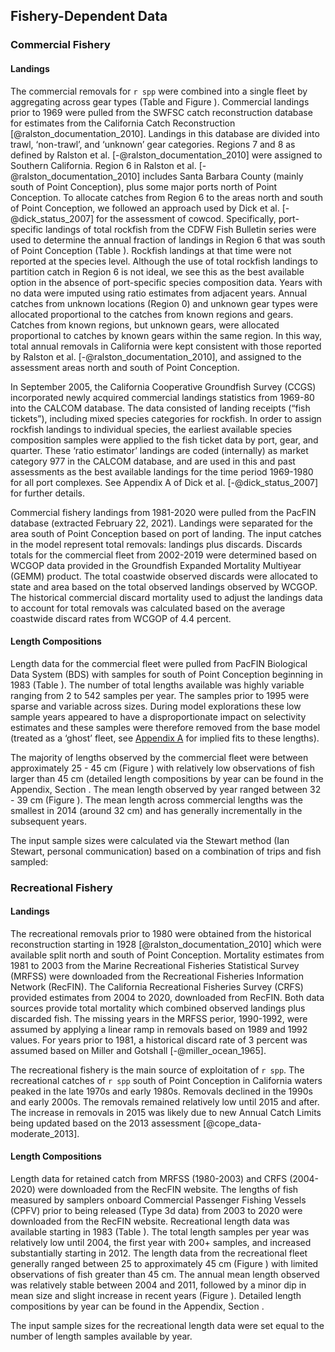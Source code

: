 ## Fishery-Dependent Data

### Commercial Fishery

#### Landings

The commercial removals for `r spp` were combined into a single fleet by aggregating across gear types (Table \ref{tab:allcatches} and Figure \ref{fig:catch}). Commercial landings prior to 1969 were pulled from the SWFSC catch reconstruction database for estimates from the California Catch Reconstruction [@ralston_documentation_2010]. Landings in this database are divided into trawl, 'non-trawl', and 'unknown' gear categories. Regions 7 and 8 as defined by Ralston et al. [-@ralston_documentation_2010] were assigned to Southern California. Region 6 in Ralston et al. [-@ralston_documentation_2010] includes Santa Barbara County (mainly south of Point Conception), plus some major ports north of Point Conception. To allocate catches from Region 6 to the areas north and south of Point Conception, we followed an approach used by Dick et al. [-@dick_status_2007] for the assessment of cowcod. Specifically, port-specific landings of total rockfish from the CDFW Fish Bulletin series were used to determine the annual fraction of landings in Region 6 that was south of Point Conception (Table \ref{tab:com-ratio}). Rockfish landings at that time were not reported at the species level. Although the use of total rockfish landings to partition catch in Region 6 is not ideal, we see this as the best available option in the absence of port-specific species composition data. Years with no data were imputed using ratio estimates from adjacent years. Annual catches from unknown locations (Region 0) and unknown gear types were allocated proportional to the catches from known regions and gears. Catches from known regions, but unknown gears, were allocated proportional to catches by known gears within the same region. In this way, total annual removals in California were kept consistent with those reported by Ralston et al. [-@ralston_documentation_2010], and assigned to the assessment areas north and south of Point Conception.

In September 2005, the California Cooperative Groundfish Survey (CCGS) incorporated newly acquired commercial landings statistics from 1969-80 into the CALCOM database. The data consisted of landing receipts ("fish tickets"), including mixed species categories for rockfish. In order to assign rockfish landings to individual species, the earliest available species composition samples were applied to the fish ticket data by port, gear, and quarter. These 'ratio estimator' landings are coded (internally) as market category 977 in the CALCOM database, and are used in this and past assessments as the best available landings for the time period 1969-1980 for all port complexes.  See Appendix A of Dick et al. [-@dick_status_2007] for further details.
 
Commercial fishery landings from 1981-2020 were pulled from the PacFIN database (extracted February 22, 2021). Landings were separated for the area south of Point Conception based on port of landing. The input catches in the model represent total removals: landings plus discards.  Discards totals for the commercial fleet from 2002-2019 were determined based on WCGOP data provided in the Groundfish Expanded Mortality Multiyear (GEMM) product. The total coastwide observed discards were allocated to state and area based on the total observed landings observed by WCGOP. The historical commercial discard mortality used to adjust the landings data to account for total removals was calculated based on the average coastwide discard rates from WCGOP of 4.4 percent. 

#### Length Compositions

Length data for the commercial fleet were pulled from PacFIN Biological Data System (BDS) with samples for south of Point Conception beginning in 1983 (Table \ref{tab:com-len-samps}). The number of total lengths available was highly variable ranging from 2 to 542 samples per year. The samples prior to 1995 were sparse and variable across sizes. During model explorations these low sample years appeared to have a disproportionate impact on selectivity estimates and these samples were therefore removed from the base model (treated as a 'ghost' fleet, see [Appendix A](#append_a) for implied fits to these lengths). 

The majority of lengths observed by the commercial fleet were between approximately 25 - 45 cm (Figure \ref{fig:com-len-data}) with relatively low observations of fish larger than 45 cm (detailed length compositions by year can be found in the Appendix, Section \ref{length-data}. The mean length observed by year ranged between 32 - 39 cm (Figure \ref{fig:mean-com-len-data}). The mean length across commercial lengths was the smallest in 2014 (around 32 cm) and has generally incrementally in the subsequent years.

The input sample sizes were calculated via the Stewart method (Ian Stewart, personal communication) based on a combination of trips and fish sampled:

\begin{centering}

Input effN = $N_{\text{trips}} + 0.138 * N_{\text{fish}}$ if $N_{\text{fish}}/N_{\text{trips}}$ is $<$ 44

Input effN = $7.06 * N_{\text{trips}}$ if $N_{\text{fish}}/N_{\text{trips}}$ is $\geq$ 44

\end{centering}


### Recreational Fishery

#### Landings

The recreational removals prior to 1980 were obtained from the historical reconstruction starting in 1928 [@ralston_documentation_2010] which were available split north and south of Point Conception. Mortality estimates from 1981 to 2003 from the Marine Recreational Fisheries Statistical Survey (MRFSS) were downloaded from the Recreational Fisheries Information Network (RecFIN).  The California Recreational Fisheries Survey (CRFS) provided estimates from 2004 to 2020, downloaded from RecFIN.  Both data sources provide total mortality which combined observed landings plus discarded fish.  The missing years in the MRFSS perior, 1990-1992, were assumed by applying a linear ramp in removals based on 1989 and 1992 values. For years prior to 1981, a historical discard rate of 3 percent was assumed based on Miller and Gotshall [-@miller_ocean_1965].

The recreational fishery is the main source of exploitation of `r spp`. The recreational catches of `r spp` south of Point Conception in California waters peaked in the late 1970s and early 1980s. Removals declined in the 1990s and early 2000s.  The removals remained relatively low until 2015 and after.  The increase in removals in 2015 was likely due to new Annual Catch Limits being updated based on the 2013 assessment [@cope_data-moderate_2013].  

#### Length Compositions

Length data for retained catch from MRFSS (1980-2003) and CRFS (2004-2020) were downloaded from the RecFIN website.  The lengths of fish measured by samplers onboard Commercial Passenger Fishing Vessels (CPFV) prior to being released (Type 3d data) from 2003 to 2020 were downloaded from the RecFIN website. Recreational length data was available starting in 1983 (Table \ref{tab:len-samps}). The total length samples per year was relatively low until 2004, the first year with 200+ samples, and increased substantially starting in 2012. The length data from the recreational fleet generally ranged between 25 to approximately 45 cm (Figure \ref{fig:rec-len-data}) with limited observations of fish greater than 45 cm. The annual mean length observed was relatively stable between 2004 and 2011, followed by a minor dip in mean size and slight increase in recent years (Figure \ref{fig:mean-rec-len-data}). Detailed length compositions by year can be found in the Appendix, Section \ref{length-data}.

The input sample sizes for the recreational length data were set equal to the number of length samples available by year. 